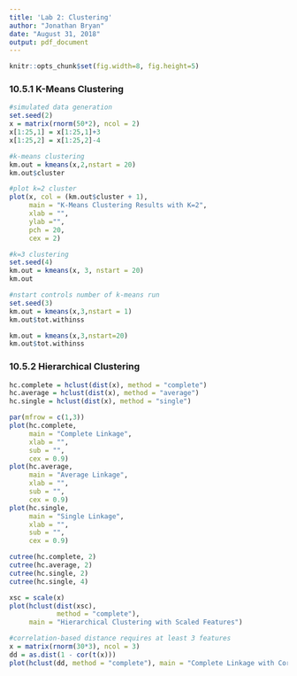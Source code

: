 ```yaml
---
title: 'Lab 2: Clustering'
author: "Jonathan Bryan"
date: "August 31, 2018"
output: pdf_document
---
```

```r
knitr::opts_chunk$set(fig.width=8, fig.height=5) 
```

### 10.5.1 K-Means Clustering

```r
#simulated data generation
set.seed(2)
x = matrix(rnorm(50*2), ncol = 2)
x[1:25,1] = x[1:25,1]+3
x[1:25,2] = x[1:25,2]-4
```

```r
#k-means clustering
km.out = kmeans(x,2,nstart = 20)
km.out$cluster
```

```r
#plot k=2 cluster
plot(x, col = (km.out$cluster + 1),
     main = "K-Means Clustering Results with K=2",
     xlab = "",
     ylab ="",
     pch = 20,
     cex = 2)
```

```r
#k=3 clustering
set.seed(4)
km.out = kmeans(x, 3, nstart = 20)
km.out
```

```r
#nstart controls number of k-means run
set.seed(3)
km.out = kmeans(x,3,nstart = 1)
km.out$tot.withinss
```

```r
km.out = kmeans(x,3,nstart=20)
km.out$tot.withinss
```

### 10.5.2 Hierarchical Clustering

```r
hc.complete = hclust(dist(x), method = "complete")
hc.average = hclust(dist(x), method = "average")
hc.single = hclust(dist(x), method = "single")
```

```r
par(mfrow = c(1,3))
plot(hc.complete,
     main = "Complete Linkage",
     xlab = "",
     sub = "",
     cex = 0.9)
plot(hc.average,
     main = "Average Linkage",
     xlab = "",
     sub = "",
     cex = 0.9)
plot(hc.single,
     main = "Single Linkage",
     xlab = "",
     sub = "",
     cex = 0.9)
```

```r
cutree(hc.complete, 2)
cutree(hc.average, 2)
cutree(hc.single, 2)
cutree(hc.single, 4)
```

```r
xsc = scale(x)
plot(hclust(dist(xsc),
            method = "complete"),
     main = "Hierarchical Clustering with Scaled Features")
```

```r
#correlation-based distance requires at least 3 features
x = matrix(rnorm(30*3), ncol = 3)
dd = as.dist(1 - cor(t(x)))
plot(hclust(dd, method = "complete"), main = "Complete Linkage with Correlation-Based Distance", xlab ="", sub = "")
```